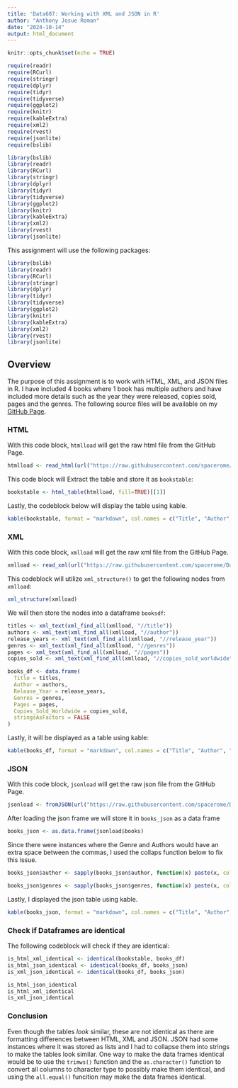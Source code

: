 ```yaml
---
title: 'Data607: Working with XML and JSON in R'
author: "Anthony Josue Roman"
date: "2024-10-14"
output: html_document
---
```


```r
knitr::opts_chunk$set(echo = TRUE)
```


```r
require(readr)
require(RCurl)
require(stringr)
require(dplyr)
require(tidyr)
require(tidyverse)
require(ggplot2)
require(knitr)
require(kableExtra)
require(xml2)
require(rvest)
require(jsonlite)
require(bslib)
```

```r
library(bslib)
library(readr)
library(RCurl)
library(stringr)
library(dplyr)
library(tidyr)
library(tidyverse)
library(ggplot2)
library(knitr)
library(kableExtra)
library(xml2)
library(rvest)
library(jsonlite)
```

This assignment will use the following packages:

```r
library(bslib)
library(readr)
library(RCurl)
library(stringr)
library(dplyr)
library(tidyr)
library(tidyverse)
library(ggplot2)
library(knitr)
library(kableExtra)
library(xml2)
library(rvest)
library(jsonlite)
```

## Overview

The purpose of this assignment is to work with HTML, XML, and JSON files in R. I have included 4 books where 1 book has multiple authors and have included more details such as the year they were released, copies sold, pages and the genres. The following source files will be available on my [GitHub Page](https://github.com/spacerome/Data607_Assignment_5).

### HTML

With this code block, `htmlload` will get the raw html file from the GitHub Page.

```r
htmlload <- read_html(url("https://raw.githubusercontent.com/spacerome/Data607_Assignment_5/refs/heads/main/books.html"))
```

This code block will Extract the table and store it as `bookstable`:

```r
bookstable <- html_table(htmlload, fill=TRUE)[[1]]
```

Lastly, the codeblock below will display the table using kable.

```r
kable(bookstable, format = "markdown", col.names = c("Title", "Author", "Release Year", "Genres", "Pages", "Copies Sold Worldwide"))
```

### XML

With this code block, `xmlload` will get the raw xml file from the GitHub Page.

```r
xmlload <- read_xml(url("https://raw.githubusercontent.com/spacerome/Data607_Assignment_5/refs/heads/main/books.xml"))
```

This codeblock will utilize `xml_structure()` to get the following nodes from `xmlload`:

```r
xml_structure(xmlload)
```

We will then store the nodes into a dataframe `booksdf`:

```r
titles <- xml_text(xml_find_all(xmlload, "//title"))
authors <- xml_text(xml_find_all(xmlload, "//author"))
release_years <- xml_text(xml_find_all(xmlload, "//release_year"))
genres <- xml_text(xml_find_all(xmlload, "//genres"))
pages <- xml_text(xml_find_all(xmlload, "//pages"))
copies_sold <- xml_text(xml_find_all(xmlload, "//copies_sold_worldwide"))

books_df <- data.frame(
  Title = titles,
  Author = authors,
  Release_Year = release_years,
  Genres = genres,
  Pages = pages,
  Copies_Sold_Worldwide = copies_sold,
  stringsAsFactors = FALSE
)
```

Lastly, it will be displayed as a table using kable:

```r
kable(books_df, format = "markdown", col.names = c("Title", "Author", "Release Year", "Genres", "Pages", "Copies Sold Worldwide"))
```

### JSON

With this code block, `jsonload` will get the raw json file from the GitHub Page.

```r
jsonload <- fromJSON(url("https://raw.githubusercontent.com/spacerome/Data607_Assignment_5/refs/heads/main/books.json"))
```

After loading the json frame we will store it in `books_json` as a data frame

```r
books_json <- as.data.frame(jsonload$books)
```

Since there were instances where the Genre and Authors would have an extra space between the commas, I used the collaps function below to fix this issue.

```r
books_json$author <- sapply(books_json$author, function(x) paste(x, collapse = ", "))

books_json$genres <- sapply(books_json$genres, function(x) paste(x, collapse = ", "))
```

Lastly, I displayed the json table using kable.

```r
kable(books_json, format = "markdown", col.names = c("Title", "Author", "Release Year", "Genres", "Pages", "Copies Sold Worldwide"))
```

### Check if Dataframes are identical

The following codeblock will check if they are identical:

```r
is_html_xml_identical <- identical(bookstable, books_df)
is_html_json_identical <- identical(books_df, books_json)
is_xml_json_identical <- identical(books_df, books_json)

is_html_json_identical
is_html_xml_identical
is_xml_json_identical
```
### Conclusion

Even though the tables *look* similar, these are not identical as there are formatting differences between HTML, XML and JSON. JSON had some instances where it was stored as lists and I had to collapse them into strings to make the tables look similar. One way to make the data frames identical would be to use the `trimws()` function and the `as.character()` function to convert all columns to character type to possibly make them identical, and using the `all.equal()` funcition may make the data frames identical.
